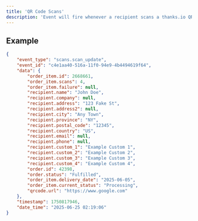 ```yaml
---
title: 'QR Code Scans'
description: 'Event will fire whenever a recipient scans a thanks.io QR Code on your mailer.'
---
```


## Example

```json
{
    "event_type": "scans.scan_update",
    "event_id": "c4e1aa40-516a-11f0-94e9-4b4494619f64",
    "data": {
        "order_item.id": 2668661,
        "order_item.scans": 4,
        "order_item.failure": null,
        "recipient.name": "John Doe",
        "recipient.company": null,
        "recipient.address": "123 Fake St",
        "recipient.address2": null,
        "recipient.city": "Any Town",
        "recipient.province": "NY",
        "recipient.postal_code": "12345",
        "recipient.country": "US",
        "recipient.email": null,
        "recipient.phone": null,
        "recipient.custom_1": "Example Custom 1",
        "recipient.custom_2": "Example Custom 2",
        "recipient.custom_3": "Example Custom 3",
        "recipient.custom_4": "Example Custom 4",
        "order.id": 42398,
        "order.status": "Fulfilled",
        "order_item.delivery_date": "2025-06-05",
        "order_item.current_status": "Processing",
        "qrcode.url": "https://www.google.com"
    },
    "timestamp": 1750817946,
    "date_time": "2025-06-25 02:19:06"
}
```